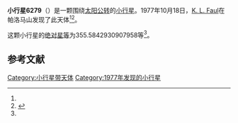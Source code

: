 {{Infobox planet
| bgcolour = #FFFFC0
| name = 6279
| symbol = 
| image = 
| caption = 
| discovery = yes
| discovery_ref = 
| discoverer = [[K._L._Faul|K. L. Faul]]
| discovery_site = [[帕洛马山|帕洛马山]] 
| discovered = 1977年10月18日
| designations = yes
| mp_name = 
| named_after = 
| alt_names = 1977 UO5/ 1977 VW1 / 1979 DT / 1982 RD3 / 1990 EJ7 / 1990 FF3
| mp_category = [[主带小行星|主带小行星]]
| orbit_ref = <ref name="a">[http://ssd.jpl.nasa.gov/sbdb.cgi?sstr=6279 6279] {{Wayback|url=http://ssd.jpl.nasa.gov/sbdb.cgi?sstr=6279 |date=20110609175806 }}，小行星數據庫瀏覽器（JPL Small-Body Database Browser）－[[美国国家航空航天局|美国国家航空航天局]]喷气推进实验室</ref>
| epoch = 2456400.5 (2013年4月18日更新)
| aphelion = {{convert|3.729711991866393|AU|km|3|abbr=on|lk=out}}
| perihelion = {{convert|2.524102652780956|AU|km|3|abbr=on}}
| semimajor = {{convert|3.126907322323675|AU|km|3|abbr=on}}
| eccentricity = 0.192779832
| period = 2019.625945 [[日|日]]<br />5.53[[儒略年|儒略年]]
| avg_speed = 
| inclination = 2.395897209033158
| asc_node = 68.31942704685488
| mean_anomaly = 
| arg_peri = 355.5842930907958
| satellites = 
| physical_characteristics = yes
| dimensions = 
| mass = 
| density = 
| surface_grav = 
| escape_velocity = 
| sidereal_day = 
| axial_tilt = 
| pole_ecliptic_lat = 
| pole_ecliptic_lon = 
| albedo = 
| temperatures= 
| temp_name1 = 
| mean_temp_1 = 
| max_temp_1 = 
| temp_name2 = 
| max_temp_2 = 
| spectral_type = 
| abs_magnitude = 355.5842930907958
}}

'''小行星6279'''（{{lang-en|6279}}）是一颗围绕[[太阳|太阳]][[公转|公转]]的[[小行星|小行星]]。1977年10月18日，[[K._L._Faul|K. L. Faul]]在帕洛马山发现了此天体<ref name="a" /><ref>{{cite news|title=小行星列表|url=http://cfa-www.harvard.edu/iau/lists/NumberedMPs.txt|accessdate=2013-07-08|newspaper=哈佛大学|archive-date=2008-05-17|archive-url=https://web.archive.org/web/20080517010638/http://cfa-www.harvard.edu/iau/lists/NumberedMPs.txt|dead-url=no}}</ref>。

这颗小行星的[[绝对星等|绝对星等]]为355.5842930907958等<ref name="a" />。

==参考文献==
{{reflist}}
{{Minor Planet Number|[[小行星6278|小行星6278]]|[[小行星6280|小行星6280]]}}

{{小天体}}

[[Category:小行星带天体|Category:小行星带天体]]
[[Category:1977年发现的小行星|Category:1977年发现的小行星]]

{{asteroid-stub}}